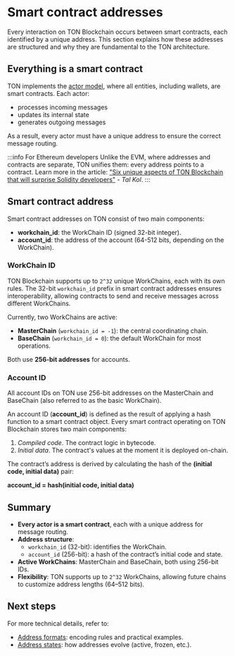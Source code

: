 
# Smart contract addresses

Every interaction on TON Blockchain occurs between smart contracts, each identified by a unique address. This section explains how these addresses are structured and why they are fundamental to the TON architecture.

## Everything is a smart contract

TON implements the [actor model](/v3/concepts/dive-into-ton/ton-blockchain/blockchain-of-blockchains#single-actor), where all entities, including wallets, are smart contracts. Each actor:

- processes incoming messages
- updates its internal state
- generates outgoing messages

As a result, every actor must have a unique address to ensure the correct message routing.

:::info For Ethereum developers
Unlike the EVM, where addresses and contracts are separate, TON unifies them: every address points to a contract. Learn more in the article: ["Six unique aspects of TON Blockchain that will surprise Solidity developers"](https://blog.ton.org/six-unique-aspects-of-ton-blockchain-that-will-surprise-solidity-developers) - _Tal Kol_.
:::

## Smart contract address

Smart contract addresses on TON consist of two main components:

- **workchain_id**: the WorkChain ID (signed 32-bit integer).
- **account_id**: the address of the account (64-512 bits, depending on the WorkChain).

### WorkChain ID

TON Blockchain supports up to `2^32` unique WorkChains, each with its own rules. The 32-bit `workchain_id` prefix in smart contract addresses ensures interoperability, allowing contracts to send and receive messages across different WorkChains.

Currently, two WorkChains are active:
- **MasterChain** (`workchain_id = -1`): the central coordinating chain.
- **BaseChain** (`workchain_id = 0`): the default WorkChain for most operations.

Both use **256-bit addresses** for accounts.

### Account ID

All account IDs on TON use 256-bit addresses on the MasterChain and BaseChain (also referred to as the basic WorkChain).

An account ID (**account_id**) is defined as the result of applying a hash function to a smart contract object. Every smart contract operating on TON Blockchain stores two main components:

1. _Compiled code_. The contract logic in bytecode.
2. _Initial data_. The contract's values at the moment it is deployed on-chain.

The contract’s address is derived by calculating the hash of the **(initial code, initial data)** pair:

**account_id = hash(initial code, initial data)**

## Summary

- **Every actor is a smart contract**, each with a unique address for message routing.
- **Address structure**:  
  - `workchain_id` (32-bit): identifies the WorkChain.
  - `account_id` (256-bit): a hash of the contract’s initial code and state.
- **Active WorkChains**: MasterChain and BaseChain, both using 256-bit IDs.
- **Flexibility**: TON supports up to `2^32` WorkChains, allowing future chains to customize address lengths (64–512 bits).

## Next steps
For more technical details, refer to:
- [Address formats](/v3/documentation/smart-contracts/addresses/address-formats): encoding rules and practical examples.
- [Address states](/v3/documentation/smart-contracts/addresses/address-states): how addresses evolve (active, frozen, etc.).

<Feedback />
